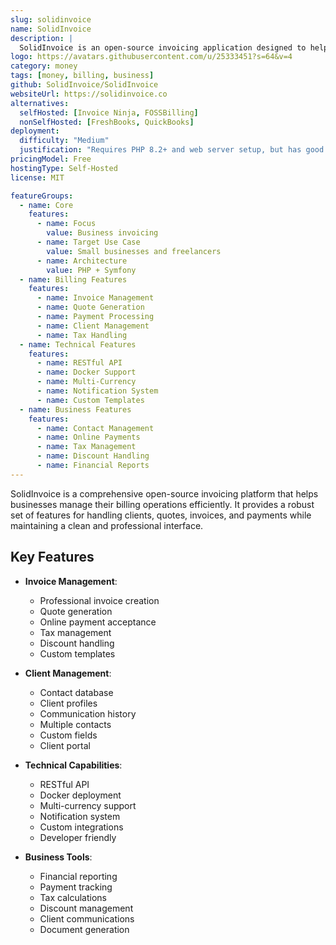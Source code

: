 ```yaml
---
slug: solidinvoice
name: SolidInvoice
description: |
  SolidInvoice is an open-source invoicing application designed to help small businesses and freelancers manage billing operations with features like client management, quotes, invoices, and online payments.
logo: https://avatars.githubusercontent.com/u/25333451?s=64&v=4
category: money
tags: [money, billing, business]
github: SolidInvoice/SolidInvoice
websiteUrl: https://solidinvoice.co
alternatives:
  selfHosted: [Invoice Ninja, FOSSBilling]
  nonSelfHosted: [FreshBooks, QuickBooks]
deployment:
  difficulty: "Medium"
  justification: "Requires PHP 8.2+ and web server setup, but has good documentation and Docker support."
pricingModel: Free
hostingType: Self-Hosted
license: MIT

featureGroups:
  - name: Core
    features:
      - name: Focus
        value: Business invoicing
      - name: Target Use Case
        value: Small businesses and freelancers
      - name: Architecture
        value: PHP + Symfony
  - name: Billing Features
    features:
      - name: Invoice Management
      - name: Quote Generation
      - name: Payment Processing
      - name: Client Management
      - name: Tax Handling
  - name: Technical Features
    features:
      - name: RESTful API
      - name: Docker Support
      - name: Multi-Currency
      - name: Notification System
      - name: Custom Templates
  - name: Business Features
    features:
      - name: Contact Management
      - name: Online Payments
      - name: Tax Management
      - name: Discount Handling
      - name: Financial Reports
---
```


SolidInvoice is a comprehensive open-source invoicing platform that helps businesses manage their billing operations efficiently. It provides a robust set of features for handling clients, quotes, invoices, and payments while maintaining a clean and professional interface.

## Key Features

- **Invoice Management**:

  - Professional invoice creation
  - Quote generation
  - Online payment acceptance
  - Tax management
  - Discount handling
  - Custom templates

- **Client Management**:

  - Contact database
  - Client profiles
  - Communication history
  - Multiple contacts
  - Custom fields
  - Client portal

- **Technical Capabilities**:

  - RESTful API
  - Docker deployment
  - Multi-currency support
  - Notification system
  - Custom integrations
  - Developer friendly

- **Business Tools**:
  - Financial reporting
  - Payment tracking
  - Tax calculations
  - Discount management
  - Client communications
  - Document generation
